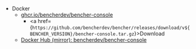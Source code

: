 
- Docker
  - <a href="https://github.com/bencherdev/bencher/pkgs/container/bencher-console">ghcr.io/bencherdev/bencher-console</a>
    - <a href={`https://github.com/bencherdev/bencher/releases/download/v${BENCHER_VERSION}/bencher-console.tar.gz`}>Download</a>
  - <a href="https://hub.docker.com/r/bencherdev/bencher-console">Docker Hub (mirror): bencherdev/bencher-console</a>
